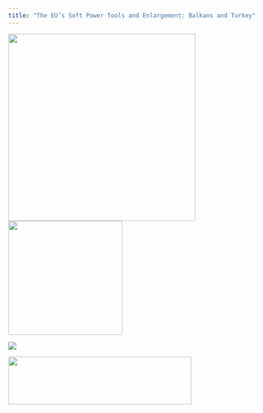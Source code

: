 ```yaml
---
title: "The EU’s Soft Power Tools and Enlargement: Balkans and Turkey"
---
```


![](clipboard-2104634892.png){width="379"}![](WhatsApp%20Image%202025-06-27%20at%206.17.36%20PM.png){width="231"}

![](Welcome_to_EUSPOWER-1.png)

![](marmaralogo.png){fig-align="right" width="371" height="97"}
